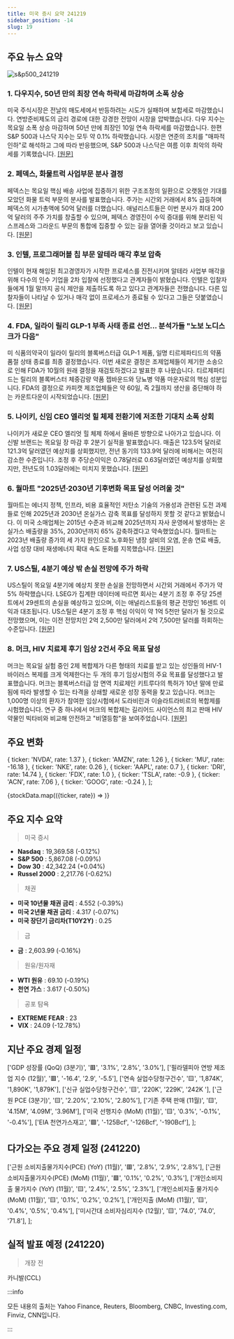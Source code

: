 ```yaml
---
title: 미국 증시 요약 241219
sidebar_position: -14
slug: 19
---
```


## 주요 뉴스 요약

![s&p500_241219](/map/241219.png)

### 1. **다우지수, 50년 만의 최장 연속 하락세 마감하며 소폭 상승**

미국 주식시장은 전날의 매도세에서 반등하려는 시도가 실패하며 보합세로 마감했습니다. 연방준비제도의 금리 경로에 대한 강경한 전망이 시장을 압박했습니다.
다우 지수는 목요일 소폭 상승 마감하며 50년 만에 최장인 10일 연속 하락세를 마감했습니다. 한편 S&P 500과 나스닥 지수는 모두 약 0.1% 하락했습니다. 시장은 연준의 조치를 "매파적 인하"로 해석하고 그에 따라 반응했으며, S&P 500과 나스닥은 여름 이후 최악의 하락세를 기록했습니다. [[원문]](https://finance.yahoo.com/news/live/stock-market-today-dow-ekes-out-gain-snapping-longest-losing-streak-in-50-years-124246163.html)

### 2. **페덱스, 화물트럭 사업부문 분사 결정**

페덱스는 목요일 핵심 배송 사업에 집중하기 위한 구조조정의 일환으로 오랫동안 기대를 모았던 화물 트럭 부문의 분사를 발표했습니다. 주가는 시간외 거래에서 8% 급등하며 페덱스의 시가총액에 50억 달러를 더했습니다. 애널리스트들은 이번 분사가 최대 200억 달러의 주주 가치를 창출할 수 있으며, 페덱스 경영진이 수익 증대를 위해 분리된 익스프레스와 그라운드 부문의 통합에 집중할 수 있는 길을 열어줄 것이라고 보고 있습니다. [[원문]](https://www.reuters.com/business/fedex-spin-off-its-less-than-truckload-freight-business-2024-12-19/)

### 3. **인텔, 프로그래머블 칩 부문 알테라 매각 후보 압축**

인텔이 현재 해임된 최고경영자가 시작한 프로세스를 진전시키며 알테라 사업부 매각을 위해 다수의 인수 기업을 2차 입찰에 선정했다고 관계자들이 밝혔습니다. 인텔은 입찰자들에게 1월 말까지 공식 제안을 제출하도록 하고 있다고 관계자들은 전했습니다. 다른 입찰자들이 나타날 수 있거나 매각 없이 프로세스가 종료될 수 있다고 그들은 덧붙였습니다. [[원문]](https://www.bloomberg.com/news/articles/2024-12-19/intel-shortlists-suitors-for-programmable-chip-arm-altera?srnd=homepage-asia)

### 4. **FDA, 일라이 릴리 GLP-1 부족 사태 종료 선언... 분석가들 "노보 노디스크가 다음"**

미 식품의약국이 일라이 릴리의 블록버스터급 GLP-1 제품, 일명 티르제파티드의 약품 품절 상태 종료를 최종 결정했습니다. 이번 새로운 결정은 조제업체들이 제기한 소송으로 인해 FDA가 10월의 원래 결정을 재검토하겠다고 발표한 후 나왔습니다. 티르제파티드는 릴리의 블록버스터 체중감량 약품 젭바운드와 당뇨병 약품 마운자로의 핵심 성분입니다. FDA의 결정으로 카피캣 제조업체들은 약 60일, 즉 2월까지 생산을 중단해야 하는 카운트다운이 시작되었습니다. [[원문]](https://finance.yahoo.com/news/fda-finalizes-decision-to-end-lillys-glp-1-shortage-analysts-predict-novo-will-be-next-205707919.html)

### 5. **나이키, 신임 CEO 엘리엇 힐 체제 전환기에 저조한 기대치 소폭 상회**

나이키가 새로운 CEO 엘리엇 힐 체제 하에서 올바른 방향으로 나아가고 있습니다. 이 신발 브랜드는 목요일 장 마감 후 2분기 실적을 발표했습니다. 매출은 123.5억 달러로 121.3억 달러였던 예상치를 상회했지만, 전년 동기의 133.9억 달러에 비해서는 여전히 감소한 수준입니다. 조정 후 주당순이익은 0.78달러로 0.63달러였던 예상치를 상회했지만, 전년도의 1.03달러에는 미치지 못했습니다. [[원문]](https://finance.yahoo.com/news/nike-beats-low-expectations-as-investors-look-for-turnaround-under-new-ceo-elliott-hill-215947194.html)

### 6. **월마트 "2025년·2030년 기후변화 목표 달성 어려울 것"**

월마트는 에너지 정책, 인프라, 비용 효율적인 저탄소 기술의 가용성과 관련된 도전 과제들로 인해 2025년과 2030년 온실가스 감축 목표를 달성하지 못할 것 같다고 밝혔습니다. 이 미국 소매업체는 2015년 수준과 비교해 2025년까지 자사 운영에서 발생하는 온실가스 배출량을 35%, 2030년까지 65% 감축하겠다고 약속했었습니다. 월마트는 2023년 배출량 증가의 세 가지 원인으로 노후화된 냉장 설비의 오염, 운송 연료 배출, 사업 성장 대비 재생에너지 확대 속도 둔화를 지목했습니다. [[원문]](https://www.reuters.com/sustainability/climate-energy/walmart-says-it-is-likely-miss-2025-2030-climate-change-targets-2024-12-19/)

### 7. **US스틸, 4분기 예상 밖 손실 전망에 주가 하락**

US스틸이 목요일 4분기에 예상치 못한 손실을 전망하면서 시간외 거래에서 주가가 약 5% 하락했습니다. LSEG가 집계한 데이터에 따르면 회사는 4분기 조정 후 주당 25센트에서 29센트의 손실을 예상하고 있으며, 이는 애널리스트들의 평균 전망인 16센트 이익과 대조됩니다. US스틸은 4분기 조정 후 핵심 이익이 약 1억 5천만 달러가 될 것으로 전망했으며, 이는 이전 전망치인 2억 2,500만 달러에서 2억 7,500만 달러를 하회하는 수준입니다. [[원문]](https://www.reuters.com/markets/commodities/us-steel-forecasts-fourth-quarter-surprise-loss-2024-12-19/)

### 8. **머크, HIV 치료제 후기 임상 2건서 주요 목표 달성**

머크는 목요일 실험 중인 2제 복합제가 다른 형태의 치료를 받고 있는 성인들의 HIV-1 바이러스 복제를 크게 억제한다는 두 개의 후기 임상시험의 주요 목표를 달성했다고 발표했습니다. 머크는 블록버스터급 암 면역 치료제인 키트루다의 특허가 10년 말에 만료됨에 따라 발생할 수 있는 타격을 상쇄할 새로운 성장 동력을 찾고 있습니다. 머크는 1,000명 이상의 환자가 참여한 임상시험에서 도라비린과 이슬라트라비르의 복합제를 시험했습니다. 연구 중 하나에서 머크의 복합제는 길리어드 사이언스의 최고 판매 HIV 약물인 빅타비와 비교해 안전하고 "비열등함"을 보여주었습니다. [[원문]](https://www.reuters.com/business/healthcare-pharmaceuticals/mercks-hiv-treatment-meets-main-goal-two-late-stage-studies-2024-12-19/)

## 주요 변화

  { ticker: 'NVDA', rate: 1.37 },
  { ticker: 'AMZN', rate: 1.26 },
  { ticker: 'MU', rate: -16.18 },
  { ticker: 'NKE', rate: 0.26 },
  { ticker: 'AAPL', rate: 0.7 },
  { ticker: 'DRI', rate: 14.74 },
  { ticker: 'FDX', rate: 1.0 },
  { ticker: 'TSLA', rate: -0.9 },
  { ticker: 'ACN', rate: 7.06 },
  { ticker: 'GOOG', rate: -0.24 },
];

{stockData.map(({ticker, rate}) => <StockCardMini key={ticker} ticker={ticker} rate={rate}></StockCardMini>)}

## 주요 지수 요약

> 미국 증시

- **Nasdaq** : 19,369.58 (-0.12%)
- **S&P 500** : 5,867.08 (-0.09%)
- **Dow 30** : 42,342.24 (+0.04%)
- **Russel 2000** : 2,217.76 (-0.62%)

> 채권

- **미국 10년물 채권 금리** : 4.552 (-0.39%)
- **미국 2년물 채권 금리** : 4.317 (-0.07%)
- **미국 장단기 금리차(T10Y2Y)** : 0.25

> 금

- **금** : 2,603.99 (-0.16%)

> 원유/원자재

- **WTI 원유** : 69.10 (-0.19%)
- **천연 가스** : 3.617 (-0.50%)

> 공포 탐욕

- **EXTREME FEAR** : 23
- **VIX** : 24.09 (-12.78%)

## 지난 주요 경제 일정

  ['GDP 성장률 (QoQ) (3분기)', '🟥', '3.1%', '2.8%', '3.0%'],
  ['필라델피아 연방 제조업 지수 (12월)', '🟥', '-16.4', '2.9', '-5.5'],
  ['연속 실업수당청구건수', '🟨', '1,874K', '1,890K', '1,879K'],
  ['신규 실업수당청구건수', '🟨', '220K', '229K', '242K	'],
  ['근원 PCE (3분기)', '🟨', '2.20%', '2.10%', '2.80%'],
  ['기존 주택 판매 (11월)', '🟨', '4.15M', '4.09M', '3.96M'],
  ['미국 선행지수 (MoM) (11월)', '🟨', '0.3%', '-0.1%', '-0.4%'],
  ['EIA 천연가스재고', '🟩', '-125Bcf', '-126Bcf', '-190Bcf'],
];

<EconomicCalendar data={eventsData} />

## 다가오는 주요 경제 일정 (241220)

  ['근원 소비지출물가지수(PCE) (YoY) (11월)', '🟥', '2.8%', '2.9%', '2.8%'],
  ['근원 소비지출물가지수(PCE) (MoM) (11월)', '🟥', '0.1%', '0.2%', '0.3%'],
  ['개인소비지출 물가지수 (YoY) (11월)', '🟨', '2.4%', '2.5%', '2.3%'],
  ['개인소비지출 물가지수 (MoM) (11월)', '🟨', '0.1%', '0.2%', '0.2%'],
  ['개인지출 (MoM) (11월)', '🟨', '0.4%', '0.5%', '0.4%'],
  ['미시간대 소비자심리지수 (12월)', '🟨', '74.0', '74.0', '71.8'],
];

<EconomicCalendar data={nextEventsData} />

## 실적 발표 예정 (241220)

> 개장 전

카니발(CCL)

:::info

모든 내용의 출처는 Yahoo Finance, Reuters, Bloomberg, CNBC, Investing.com, Finviz, CNN입니다.

:::
